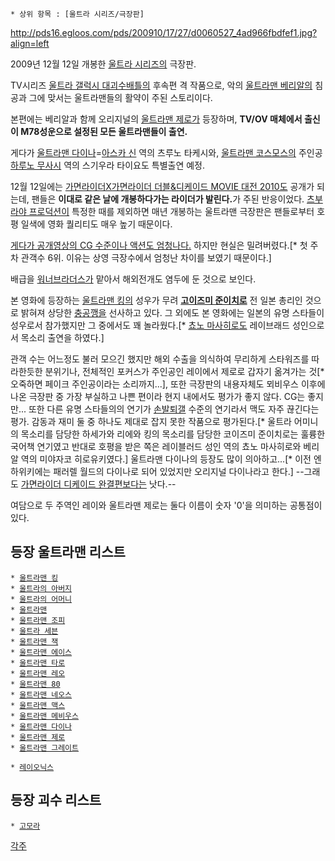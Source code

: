  * 상위 항목 : [울트라 시리즈/극장판]

http://pds16.egloos.com/pds/200910/17/27/d0060527_4ad966fbdfef1.jpg?align=left

2009년 12월 12일 개봉한 [[울트라 시리즈]]의 극장판. 

TV시리즈 [[울트라 갤럭시 대괴수배틀]]의 후속편 격 작품으로, 악의 [[울트라맨 베리알]]의 침공과 그에 맞서는 울트라맨들의 활약이 주된 스토리이다. 

본편에는 베리알과 함께 오리지널의 [[울트라맨 제로]]가 등장하며, '''TV/OV 매체에서 출신이 M78성운으로 설정된 모든 울트라맨들이 출연.'''

게다가 [[울트라맨 다이나]]=[[아스카 신]] 역의 츠루노 타케시와, [[울트라맨 코스모스]]의 주인공 [[하루노 무사시]] 역의 스기우라 타이요도 특별출연 예정.

12월 12일에는 [[가면라이더X가면라이더 더블&디케이드 MOVIE 대전 2010]]도 공개가 되는데, 팬들은 '''이대로 같은 날에 개봉하다가는 라이더가 발린다.'''가 주된 반응이었다. [[츠부라야 프로덕션]]이 특정한 때를 제외하면 매년 개봉하는 울트라맨 극장판은 팬들로부터 호평 일색에 영화 퀄리티도 매우 높기 때문이다.

[http://tv.oricon.co.jp/interview/091023_01.html 게다가 공개영상의 CG 수준이나 액션도 엄청나다.] 하지만 현실은 밀려버렸다.[* 첫 주차 관객수 6위. 이유는 상영 극장수에서 엄청난 차이를 보였기 때문이다.]

배급을 [[워너브라더스]]가 맡아서 해외전개도 염두에 둔 것으로 보인다. 

본 영화에 등장하는 [[울트라맨 킹]]의 성우가 무려 '''[[고이즈미 준이치로]]''' 전 일본 총리인 것으로 밝혀져 상당한 [[충공깽]]을 선사하고 있다. 그 외에도 본 영화에는 일본의 유명 스타들이 성우로서 참가했지만 그 중에서도 꽤 놀라웠다.[* [[쵸노 마사히로]]도 레이브래드 성인으로서 목소리 출연을 하였다.]

관객 수는 어느정도 불러 모으긴 했지만 해외 수출을 의식하여 무리하게 스타워즈를 따라한듯한 분위기나, 전체적인 포커스가 주인공인 레이에서 제로로 갑자기 옮겨가는 것[* 오죽하면 페이크 주인공이라는 소리까지...], 또한 극장판의 내용자체도 뫼비우스 이후에 나온 극장판 중 가장 부실하고 나쁜 편이라 현지 내에서도 평가가 좋지 않다. CG는 좋지만... 또한 다른 유명 스타들의의 연기가 [[손발퇴갤]] 수준의 연기라서 맥도 자주 끊긴다는 평가. 감동과 재미 둘 중 하나도 제대로 잡지 못한 작품으로 평가된다.[* 울트라 어미니의 목소리를 담당한 하세가와 리에와 킹의 목소리를 담당한 코이즈미 준이치로는 훌륭한 국어책 연기였고 반대로 호평을 받은 쪽은 레이블러드 성인 역의 쵸노 마사히로와 베리알 역의 미야자코 히로유키였다.] 울트라맨 다이나의 등장도 많이 의아하고...[* 이전 엔하위키에는 패러렐 월드의 다이나로 되어 있었지만 오리지널 다이나라고 한다.] --그래도 [[가면라이더 디케이드 완결편]]보다는 낫다.--

여담으로 두 주역인 레이와 울트라맨 제로는 둘다 이름이 숫자 '0'을 의미하는 공통점이 있다.

== 등장 울트라맨 리스트 ==
 * [[울트라맨 킹]]
 * [[울트라의 아버지]]
 * [[울트라의 어머니]]
 * [[울트라맨]]
 * [[울트라맨 조피]]
 * [[울트라 세븐]]
 * [[울트라맨 잭]]
 * [[울트라맨 에이스]]
 * [[울트라맨 타로]]
 * [[울트라맨 레오]]
 * [[울트라맨 80]]
 * [[울트라맨 네오스]]
 * [[울트라맨 맥스]]
 * [[울트라맨 메비우스]]
 * [[울트라맨 다이나]]
 * [[울트라맨 제로]]
 * [[울트라맨 그레이트]]

 * [[레이오닉스]]

== 등장 괴수 리스트 ==
 * [[고모라]]

[[각주]]
